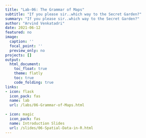 ```yaml
---
title: "Lab-06: The Grammar of Maps"
subtitle: "If you please sir..which way to the Secret Garden?"
summary: "If you please sir..which way to the Secret Garden?"
author: "Arvind Venkatadri"
date: 2021-06-12
featured: no
image:
  caption: ''
  focal_point: ''
  preview_only: no
projects: []
output:
  html_document:
    toc_float: true
    theme: flatly
    toc: true
    code_folding: true
links:
- icon: flask
  icon_pack: fas
  name: lab
  url: /labs/06-Grammar-of-Maps.html
  
- icon: magic
  icon_pack: fas
  name: Introduction Slides
  url: /slides/06-Spatial-Data-in-R.html
---
```

